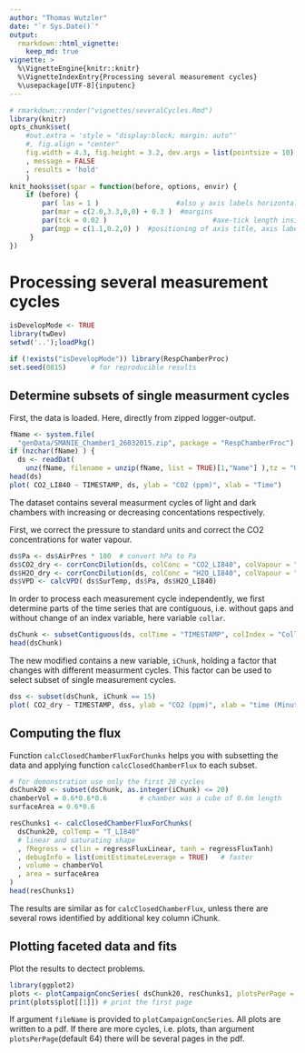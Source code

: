 ```yaml
---
author: "Thomas Wutzler"
date: "`r Sys.Date()`"
output: 
  rmarkdown::html_vignette:
    keep_md: true
vignette: >
  %\VignetteEngine{knitr::knitr}
  %\VignetteIndexEntry{Processing several measurement cycles}
  %\usepackage[UTF-8]{inputenc}
---
```


```r
# rmarkdown::render("vignettes/severalCycles.Rmd")
library(knitr)
opts_chunk$set(
    #out.extra = 'style = "display:block; margin: auto"'
    #, fig.align = "center"
    fig.width = 4.3, fig.height = 3.2, dev.args = list(pointsize = 10)
    , message = FALSE
    , results = 'hold'
    )
knit_hooks$set(spar = function(before, options, envir) {
    if (before) {
        par( las = 1 )                   #also y axis labels horizontal
        par(mar = c(2.0,3.3,0,0) + 0.3 )  #margins
        par(tck = 0.02 )                          #axe-tick length inside plots             
        par(mgp = c(1.1,0.2,0) )  #positioning of axis title, axis labels, axis
     }
})
```


Processing several measurement cycles
=====================================

```r
isDevelopMode <- TRUE
library(twDev)
setwd('..');loadPkg()
```
```r
if (!exists("isDevelopMode")) library(RespChamberProc)
set.seed(0815)      # for reproducible results
```

Determine subsets of single measurment cycles
----------------------------------------------

First, the data is loaded. Here, directly from zipped logger-output.
```r
fName <- system.file(
  "genData/SMANIE_Chamber1_26032015.zip", package = "RespChamberProc")
if (nzchar(fName) ) { 
  ds <- readDat(
    unz(fName, filename = unzip(fName, list = TRUE)[1,"Name"] ),tz = "UTC") }
head(ds)
plot( CO2_LI840 ~ TIMESTAMP, ds, ylab = "CO2 (ppm)", xlab = "Time")
```

The dataset contains several measurment cycles of light and dark chambers 
with increasing or decreasing concentations respectively.

First, we correct the pressure to standard units and correct the CO2
concentrations for water vapour.
```r
ds$Pa <- ds$AirPres * 100  # convert hPa to Pa
ds$CO2_dry <- corrConcDilution(ds, colConc = "CO2_LI840", colVapour = "H2O_LI840")
ds$H2O_dry <- corrConcDilution(ds, colConc = "H2O_LI840", colVapour = "H2O_LI840")
ds$VPD <- calcVPD( ds$SurTemp, ds$Pa, ds$H2O_LI840)
```

In order to process each measurement cycle independently, we first determine 
parts of the time series that are contiguous, i.e. without gaps and without 
change of an index variable, here variable `collar`.

```r
dsChunk <- subsetContiguous(ds, colTime = "TIMESTAMP", colIndex = "Collar") 
head(dsChunk)
```

The new modified contains a new variable, `iChunk`, holding a factor that
changes with different measurment cycles.
This factor can be used to select subset of single measurement cycles. 
```r
dss <- subset(dsChunk, iChunk == 15)
plot( CO2_dry ~ TIMESTAMP, dss, ylab = "CO2 (ppm)", xlab = "time (Minute:Second)")
```

Computing the flux
------------------

Function `calcClosedChamberFluxForChunks` helps you with subsetting the data 
and applying function `calcClosedChamberFlux` to each subset.

```r
# for demonstration use only the first 20 cycles
dsChunk20 <- subset(dsChunk, as.integer(iChunk) <= 20) 
chamberVol = 0.6*0.6*0.6		# chamber was a cube of 0.6m length
surfaceArea = 0.6*0.6

resChunks1 <- calcClosedChamberFluxForChunks(
  dsChunk20, colTemp = "T_LI840"
  # linear and saturating shape
  , fRegress = c(lin = regressFluxLinear, tanh = regressFluxTanh)	
  , debugInfo = list(omitEstimateLeverage = TRUE)	# faster
  , volume = chamberVol
  , area = surfaceArea
)
head(resChunks1)
```

The results are similar as for `calcClosedChamberFlux`, unless there are 
several rows identified by additional key column iChunk.

## Plotting faceted data and fits
Plot the results to dectect problems. 
```r
library(ggplot2)
plots <- plotCampaignConcSeries( dsChunk20, resChunks1, plotsPerPage = 64L)  
print(plots$plot[[1]]) # print the first page
```

If argument `fileName` is provided to `plotCampaignConcSeries`. All plots are
written to a pdf. If there are more cycles, i.e. plots, than argument 
`plotsPerPage`(default 64) there will be several pages in the pdf.




